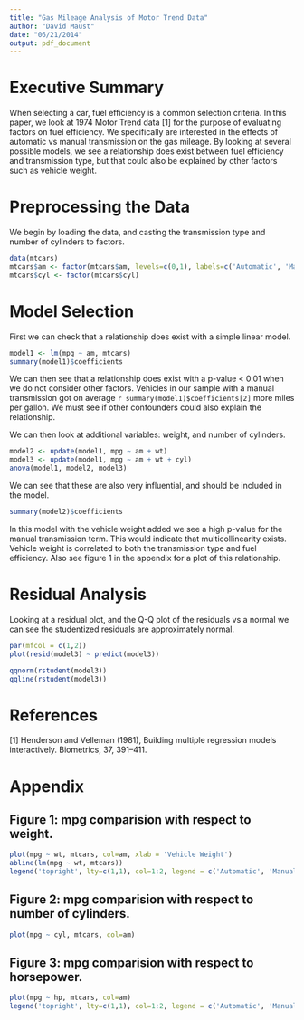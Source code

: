 ```yaml
---
title: "Gas Mileage Analysis of Motor Trend Data"
author: "David Maust"
date: "06/21/2014"
output: pdf_document
---
```


# Executive Summary

When selecting a car, fuel efficiency is a common selection criteria. In this paper, we look at 1974 Motor Trend data [1] for the purpose of evaluating factors on fuel efficiency. We specifically are interested in the effects of automatic vs manual transmission on the gas mileage. By looking at several possible models, we see a relationship does exist between fuel efficiency and transmission type, but that could also be explained by other factors such as vehicle weight.

# Preprocessing the Data

We begin by loading the data, and casting the transmission type and number of cylinders to factors.

```r
data(mtcars)
mtcars$am <- factor(mtcars$am, levels=c(0,1), labels=c('Automatic', 'Manual'))
mtcars$cyl <- factor(mtcars$cyl)
```

# Model Selection

First we can check that a relationship does exist with a simple linear model.

```r
model1 <- lm(mpg ~ am, mtcars)
summary(model1)$coefficients
```
We can then see that a relationship does exist with a p-value < 0.01 when we do not consider other factors. Vehicles in our sample with a manual transmission got on average `r summary(model1)$coefficients[2]` more miles per gallon. We must see if other confounders could also explain the relationship.

We can then look at additional variables: weight, and number of cylinders.
```r
model2 <- update(model1, mpg ~ am + wt)
model3 <- update(model1, mpg ~ am + wt + cyl)
anova(model1, model2, model3)
```

We can see that these are also very influential, and should be included in the model.

```r
summary(model2)$coefficients
```

In this model with the vehicle weight added we see a high p-value for the manual transmission term. This would indicate that multicollinearity exists. Vehicle weight is correlated to both the transmission type and fuel efficiency. Also see figure 1 in the appendix for a plot of this relationship.

# Residual Analysis

Looking at a residual plot, and the Q-Q plot of the residuals vs a normal we can see the studentized residuals are approximately normal.
```r
par(mfcol = c(1,2))
plot(resid(model3) ~ predict(model3))

qqnorm(rstudent(model3))
qqline(rstudent(model3))
```

# References

[1] Henderson and Velleman (1981), Building multiple regression models interactively. Biometrics, 37, 391–411.

# Appendix

## Figure 1: mpg comparision with respect to weight.
```r
plot(mpg ~ wt, mtcars, col=am, xlab = 'Vehicle Weight')
abline(lm(mpg ~ wt, mtcars))
legend('topright', lty=c(1,1), col=1:2, legend = c('Automatic', 'Manual'))
```

## Figure 2: mpg comparision with respect to number of cylinders.
```r
plot(mpg ~ cyl, mtcars, col=am)
```

## Figure 3: mpg comparision with respect to horsepower.
```r
plot(mpg ~ hp, mtcars, col=am)
legend('topright', lty=c(1,1), col=1:2, legend = c('Automatic', 'Manual'))
```

